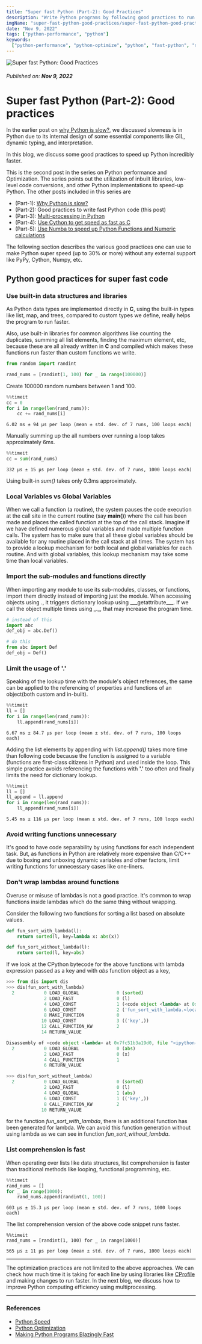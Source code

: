 ```yaml
---
title: "Super fast Python (Part-2): Good Practices"
description: "Write Python programs by following good practices to run code incredibly faster."
imgName: "super-fast-python-good-practices/super-fast-python-good-practices.jpg"
date: "Nov 9, 2022"
tags: ["python-performance", "python"]
keywords:
  ["python-performance", "python-optimize", "python", "fast-python", "speed"]
---
```


![Super fast Python: Good Practices](super-fast-python-good-practices/super-fast-python-good-practices.jpg)

###### Published on: **Nov 9, 2022**

# Super fast Python (Part-2): Good practices

In the earlier post on [why Python is slow?](https://zhilu-tang.github.io/blog/super-fast-python-why-python-slow), we discussed slowness is in Python due to its internal design of some essential components like GIL, dynamic typing, and interpretation.

In this blog, we discuss some good practices to speed up Python incredibly faster.

This is the second post in the series on Python performance and Optimization. The series points out the utilization of inbuilt libraries, low-level code conversions, and other Python implementations to speed-up Python. The other posts included in this series are

- (Part-1): [Why Python is slow?](https://zhilu-tang.github.io/blog/super-fast-python-why-python-slow)
- (Part-2): Good practices to write fast Python code (this post)
- (Part-3): [Multi-processing in Python](https://zhilu-tang.github.io/blog/super-fast-python-multi-processing)
- (Part-4): [Use Cython to get speed as fast as C](https://zhilu-tang.github.io/blog/super-fast-python-cython)
- (Part-5): [Use Numba to speed up Python Functions and Numeric calculations](https://zhilu-tang.github.io/blog/super-fast-python-numba)

The following section describes the various good practices one can use to make Python super speed (up to 30% or more) without any external support like PyPy, Cython, Numpy, etc.

## Python good practices for super fast code

### Use built-in data structures and libraries

As Python data types are implemented directly in **C**, using the built-in types like list, map, and trees, compared to custom types we define, really helps the program to run faster.

Also, use built-in libraries for common algorithms like counting the duplicates, summing all list elements, finding the maximum element, etc, because these are all already written in **C** and compiled which makes these functions run faster than custom functions we write.

```python
from random import randint

rand_nums = [randint(1, 100) for _ in range(100000)]
```

Create 100000 random numbers between 1 and 100.

```python
%%timeit
cc = 0
for i in range(len(rand_nums)):
    cc += rand_nums[i]
```

```python:output
6.02 ms ± 94 µs per loop (mean ± std. dev. of 7 runs, 100 loops each)
```

Manually summing up the all numbers over running a loop takes approximately 6ms.

```python
%%timeit
cc = sum(rand_nums)
```

```python:output
332 µs ± 15 µs per loop (mean ± std. dev. of 7 runs, 1000 loops each)
```

Using built-in _sum()_ takes only 0.3ms approximately.

### Local Variables vs Global Variables

When we call a function (a routine), the system pauses the code execution at the call site in the current routine (say **main()**) where the call has been made and places the called function at the top of the call stack. Imagine if we have defined numerous global variables and made multiple function calls. The system has to make sure that all these global variables should be available for any routine placed in the call stack at all times. The system has to provide a lookup mechanism for both local and global variables for each routine. And with global variables, this lookup mechanism may take some time than local variables.

### Import the sub-modules and functions directly

When importing any module to use its sub-modules, classes, or functions, import them directly instead of importing just the module. When accessing objects using _._, it triggers dictionary lookup using \_\_\_getattribute\_\__. If we call the object multiple times using _.\_, that may increase the program time.

```python
# instead of this
import abc
def_obj = abc.Def()

# do this
from abc import Def
def_obj = Def()
```

### Limit the usage of '.'

Speaking of the lookup time with the module's object references, the same can be applied to the referencing of properties and functions of an object(both custom and in-built).

```python
%%timeit
ll = []
for i in range(len(rand_nums)):
    ll.append(rand_nums[i])
```

```python:output
6.67 ms ± 84.7 µs per loop (mean ± std. dev. of 7 runs, 100 loops each)
```

Adding the list elements by appending with _list.append()_ takes more time than following code because the function is assigned to a variable (functions are first-class citizens in Python) and used inside the loop. This simple practice avoids referencing the functions with **'.'** too often and finally limits the need for dictionary lookup.

```python
%%timeit
ll = []
ll_append = ll.append
for i in range(len(rand_nums)):
    ll_append(rand_nums[i])
```

```python:output
5.45 ms ± 116 µs per loop (mean ± std. dev. of 7 runs, 100 loops each)
```

### Avoid writing functions unnecessary

It's good to have code separability by using functions for each independent task. But, as functions in Python are relatively more expensive than C/C++ due to boxing and unboxing dynamic variables and other factors, limit writing functions for unnecessary cases like one-liners.

### Don't wrap lambdas around functions

Overuse or misuse of lambdas is not a good practice. It's common to wrap functions inside lambdas which do the same thing without wrapping.

Consider the following two functions for sorting a list based on absolute values.

```python
def fun_sort_with_lambda(l):
    return sorted(l, key=lambda x: abs(x))

def fun_sort_without_lambda(l):
    return sorted(l, key=abs)
```

If we look at the CPython bytecode for the above functions with lambda expression passed as a key and with _abs_ function object as a key,

```python
>>> from dis import dis
>>> dis(fun_sort_with_lambda)
  2           0 LOAD_GLOBAL              0 (sorted)
              2 LOAD_FAST                0 (l)
              4 LOAD_CONST               1 (<code object <lambda> at 0x7fc51b3a19d0, file "<ipython-input-62-c4147c242c71>", line 2>)
              6 LOAD_CONST               2 ('fun_sort_with_lambda.<locals>.<lambda>')
              8 MAKE_FUNCTION            0
             10 LOAD_CONST               3 (('key',))
             12 CALL_FUNCTION_KW         2
             14 RETURN_VALUE

Disassembly of <code object <lambda> at 0x7fc51b3a19d0, file "<ipython-input-62-c4147c242c71>", line 2>:
  2           0 LOAD_GLOBAL              0 (abs)
              2 LOAD_FAST                0 (x)
              4 CALL_FUNCTION            1
              6 RETURN_VALUE

>>> dis(fun_sort_without_lambda)
  2           0 LOAD_GLOBAL              0 (sorted)
              2 LOAD_FAST                0 (l)
              4 LOAD_GLOBAL              1 (abs)
              6 LOAD_CONST               1 (('key',))
              8 CALL_FUNCTION_KW         2
             10 RETURN_VALUE
```

for the function _fun_sort_with_lambda_, there is an additional function has been generated for lambda. We can avoid this function generation without using lambda as we can see in function _fun_sort_without_lambda_.

### List comprehension is fast

When operating over lists like data structures, list comprehension is faster than traditional methods like looping, functional programming, etc.

```python
%%timeit
rand_nums = []
for _ in range(1000):
    rand_nums.append(randint(1, 100))
```

```output
603 µs ± 15.3 µs per loop (mean ± std. dev. of 7 runs, 1000 loops each)
```

The list comprehension version of the above code snippet runs faster.

```python:output
%%timeit
rand_nums = [randint(1, 100) for _ in range(1000)]
```

```python:output
565 µs ± 11 µs per loop (mean ± std. dev. of 7 runs, 1000 loops each)
```

---

The optimization practices are not limited to the above approaches. We can check how much time it is taking for each line by using libraries like [CProfile](https://docs.python.org/3/library/profile.html) and making changes to run faster. In the next blog, we discuss how to improve Python computing efficiency using multiprocessing.

---

### References

- [Python Speed](https://wiki.python.org/moin/PythonSpeed)
- [Python Optimization](https://aglowiditsolutions.com/blog/python-optimization/)
- [Making Python Programs Blazingly Fast](https://martinheinz.dev/blog/13)
